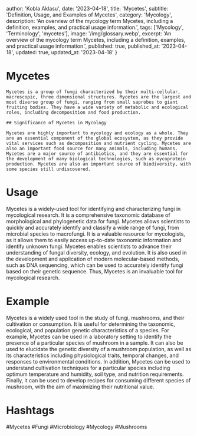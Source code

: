 
  author: 'Kobla Aklasu',
  date: '2023-04-18',
  title: 'Mycetes',
  subtitle: 'Definition, Usage, and Examples of Mycetes',
  category: 'Mycology',
  description: 'An overview of the mycology term Mycetes, including a definition, examples, and practical usage information.',
  tags: ['Mycology', 'Terminology', 'mycetes'],
  image: '/img/glossary.webp',
  excerpt: 'An overview of the mycology term Mycetes, including a definition, examples, and practical usage information.',
  published: true,
  published_at: '2023-04-18',
  updated: true,
  updated_at: '2023-04-18'
}




# Mycetes
    Mycetes is a group of fungi characterized by their multi-cellular, macroscopic, three dimensional structures. Mycetes are the largest and most diverse group of fungi, ranging from small saprobes to giant fruiting bodies. They have a wide variety of metabolic and ecological roles, including decomposition and food production. 
    
    ## Significance of Mycetes in Mycology
    
    Mycetes are highly important to mycology and ecology as a whole. They are an essential component of the global ecosystem, as they provide vital services such as decomposition and nutrient cycling. Mycetes are also an important food source for many animals, including humans. Mycetes are a major source of antibiotics, and they are essential for the development of many biological technologies, such as mycoprotein production. Mycetes are also an important source of biodiversity, with some species still undiscovered.

# Usage

Mycetes is a widely-used tool for identifying and characterizing fungi in mycological research. It is a comprehensive taxonomic database of morphological and phylogenetic data for fungi. Mycetes allows scientists to quickly and accurately identify and classify a wide range of fungi, from microbial species to macrofungi. It is a valuable resource for mycologists, as it allows them to easily access up-to-date taxonomic information and identify unknown fungi. Mycetes enables scientists to advance their understanding of fungal diversity, ecology, and evolution. It is also used in the development and application of modern molecular-based methods, such as DNA sequencing, which can be used to accurately identify fungi based on their genetic sequence. Thus, Mycetes is an invaluable tool for mycological research.

# Example

Mycetes is a widely used tool in the study of fungi, mushrooms, and their cultivation or consumption. It is useful for determining the taxonomic, ecological, and population genetic characteristics of a species. For example, Mycetes can be used in a laboratory setting to identify the presence of a particular species of mushroom in a sample. It can also be used to elucidate the genetic diversity of a mushroom population, as well as its characteristics including physiological traits, temporal changes, and responses to environmental conditions. In addition, Mycetes can be used to understand cultivation techniques for a particular species including optimum temperature and humidity, soil type, and nutrition requirements. Finally, it can be used to develop recipes for consuming different species of mushroom, with the aim of maximizing their nutritional value.

# Hashtags

#Mycetes #Fungi #Microbiology #Mycology #Mushrooms

